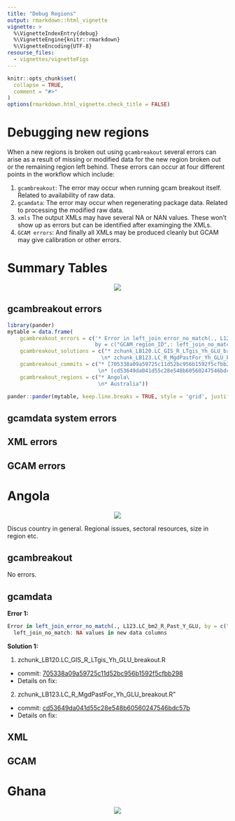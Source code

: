 ```yaml
---
title: "Debug Regions"
output: rmarkdown::html_vignette
vignette: >
  %\VignetteIndexEntry{debug}
  %\VignetteEngine{knitr::rmarkdown}
  %\VignetteEncoding{UTF-8}
resourse_files:
  - vignettes/vignetteFigs
---
```


```r
knitr::opts_chunk$set(
  collapse = TRUE,
  comment = "#>"
)
options(rmarkdown.html_vignette.check_title = FALSE)
```

<!-------------------------->
<!-------------------------->
# Debugging new regions
<!-------------------------->
<!-------------------------->

When a new regions is broken out using `gcambreakout` several errors can arise as a result of missing or modified data for the new region broken out or the remaining region left behind. These errors can occur at four different points in the workflow which include:

1. `gcambreakout`: The error may occur when running gcam breakout itself. Related to availability of raw data.
2. `gcamdata`: The error may occur when regenerating package data. Related to processing the modified raw data.
3. `xmls` The output XMLs may have several NA or NAN values. These won't show up as errors but can be identified after examinging the XMLs.
4. `GCAM errors`: And finally all XMLs may be produced cleanly but GCAM may give calibration or other errors.


<!-------------------------->
<!-------------------------->
# Summary Tables
<!-------------------------->
<!-------------------------->
<p align="center"> <img src="vignetteFigs/divider.png"></p>


## gcambreakout errors
```r
library(pander)
mytable = data.frame(
    gcambreakout_errors = c('* Error in left_join_error_no_match(., L123.LC_bm2_R_Past_Y_GLU, 
                            by = c("GCAM_region_ID",: left_join_no_match: NA values in new data columns'),
    gcambreakout_solutions = c("* zchunk_LB120.LC_GIS_R_LTgis_Yh_GLU_breakout.R\
                              \n* zchunk_LB123.LC_R_MgdPastFor_Yh_GLU_breakout.R"),
    gcambreakout_commits = c("* [705338a09a59725c11d52bc956b1592f5cfbb298](https://github.com/JGCRI/gcambreakout/commit/705338a09a59725c11d52bc956b1592f5cfbb298)\
                             \n* [cd53649da041d55c28e548b60560247546bdc57b](https://github.com/JGCRI/gcambreakout/commit/cd53649da041d55c28e548b60560247546bdc57b)"),
    gcambreakout_regions = c("* Angola\
                             \n* Australia"))

pander::pander(mytable, keep.line.breaks = TRUE, style = 'grid', justify = 'left', split.tables=Inf)
```

## gcamdata system errors

## XML errors

## GCAM errors



<!-------------------------->
<!-------------------------->
# Angola
<!-------------------------->
<!-------------------------->
<p align="center"> <img src="vignetteFigs/divider.png"></p>

Discus country in general. Regional issues, sectoral resources, size in region etc.

## gcambreakout
No errors.

## gcamdata

**Error 1:**
```r
Error in left_join_error_no_match(., L123.LC_bm2_R_Past_Y_GLU, by = c("GCAM_region_ID",  : 
  left_join_no_match: NA values in new data columns
```
  
**Solution 1:**

1. zchunk_LB120.LC_GIS_R_LTgis_Yh_GLU_breakout.R

* commit: [705338a09a59725c11d52bc956b1592f5cfbb298](https://github.com/JGCRI/gcambreakout/commit/705338a09a59725c11d52bc956b1592f5cfbb298)
* Details on fix:

2. zchunk_LB123.LC_R_MgdPastFor_Yh_GLU_breakout.R"	
* commit: [cd53649da041d55c28e548b60560247546bdc57b](https://github.com/JGCRI/gcambreakout/commit/cd53649da041d55c28e548b60560247546bdc57b)  
* Details on fix: 

## XML

## GCAM


<!-------------------------->
<!-------------------------->
# Ghana
<!-------------------------->
<!-------------------------->
<p align="center"> <img src="vignetteFigs/divider.png"></p>

